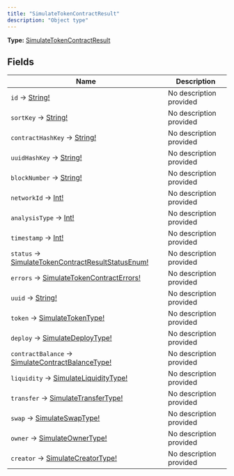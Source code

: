 ```yaml
---
title: "SimulateTokenContractResult"
description: "Object type"
---
```


**Type:** [SimulateTokenContractResult](/api-reference/types/simulatetokencontractresult)

## Fields

| Name | Description |
|------|-------------|
| `id` → [String!](/api-reference/types/string) | No description provided |
| `sortKey` → [String!](/api-reference/types/string) | No description provided |
| `contractHashKey` → [String!](/api-reference/types/string) | No description provided |
| `uuidHashKey` → [String!](/api-reference/types/string) | No description provided |
| `blockNumber` → [String!](/api-reference/types/string) | No description provided |
| `networkId` → [Int!](/api-reference/types/int) | No description provided |
| `analysisType` → [Int!](/api-reference/types/int) | No description provided |
| `timestamp` → [Int!](/api-reference/types/int) | No description provided |
| `status` → [SimulateTokenContractResultStatusEnum!](/api-reference/types/simulatetokencontractresultstatusenum) | No description provided |
| `errors` → [SimulateTokenContractErrors!](/api-reference/types/simulatetokencontracterrors) | No description provided |
| `uuid` → [String!](/api-reference/types/string) | No description provided |
| `token` → [SimulateTokenType!](/api-reference/types/simulatetokentype) | No description provided |
| `deploy` → [SimulateDeployType!](/api-reference/types/simulatedeploytype) | No description provided |
| `contractBalance` → [SimulateContractBalanceType!](/api-reference/types/simulatecontractbalancetype) | No description provided |
| `liquidity` → [SimulateLiquidityType!](/api-reference/types/simulateliquiditytype) | No description provided |
| `transfer` → [SimulateTransferType!](/api-reference/types/simulatetransfertype) | No description provided |
| `swap` → [SimulateSwapType!](/api-reference/types/simulateswaptype) | No description provided |
| `owner` → [SimulateOwnerType!](/api-reference/types/simulateownertype) | No description provided |
| `creator` → [SimulateCreatorType!](/api-reference/types/simulatecreatortype) | No description provided |

